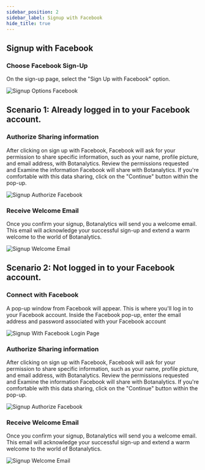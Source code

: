 ```yaml
---
sidebar_position: 2
sidebar_label: Signup with Facebook
hide_title: true
---
```



## Signup with Facebook

### Choose Facebook Sign-Up

On the sign-up page, select the "Sign Up with Facebook" option.

<img src={SignupOptionsFacebook} alt="Signup Options Facebook" /> 

## Scenario 1:  Already logged in to your Facebook account.

### Authorize Sharing information

After clicking on sign up with Facebook, Facebook will ask for your permission to share specific information, such as your name, profile picture, and email address, with Botanalytics. Review the permissions requested and Examine the information Facebook will share with Botanalytics. If you're comfortable with this data sharing, click on the "Continue" button within the pop-up.

<img src={SignupAuthorizeFacebook} alt="Signup Authorize Facebook" /> 

### Receive Welcome Email

Once you confirm your signup, Botanalytics will send you a welcome email. This email will acknowledge your successful sign-up and extend a warm welcome to the world of Botanalytics.

<img src={SignupWelcomeEmail} alt="Signup Welcome Email" /> 

## Scenario 2: Not logged in to your Facebook account.

### Connect with Facebook

A pop-up window from Facebook will appear. This is where you'll log in to your Facebook account.
Inside the Facebook pop-up, enter the email address and password associated with your Facebook account

<img src={SignupWithFacebookLogin} alt="Signup With Facebook Login Page" /> 

### Authorize Sharing information

After clicking on sign up with Facebook, Facebook will ask for your permission to share specific information, such as your name, profile picture, and email address, with Botanalytics. Review the permissions requested and Examine the information Facebook will share with Botanalytics. If you're comfortable with this data sharing, click on the "Continue" button within the pop-up.

<img src={SignupAuthorizeFacebook} alt="Signup Authorize Facebook" /> 

### Receive Welcome Email

Once you confirm your signup, Botanalytics will send you a welcome email. This email will acknowledge your successful sign-up and extend a warm welcome to the world of Botanalytics.

<img src={SignupWelcomeEmail} alt="Signup Welcome Email" /> 


